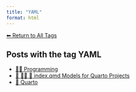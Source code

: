 ```yaml
---
title: "YAML"
format: html
---
```


[⬅ Return to All Tags](../tags.qmd)

## Posts with the tag **YAML**

- [👨‍💻 Programming](/posts/programming/index.html)
- [📘 👨‍💻 📄 index.qmd Models for Quarto Projects](/posts/programming/models-index-quarto.html)
- [📄 Quarto](/posts/programming/quarto/index.html)
